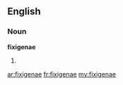 ==English==

===Noun===
'''fixigenae'''

# {{plural of|fixigena}}

[[ar:fixigenae]]
[[fr:fixigenae]]
[[my:fixigenae]]